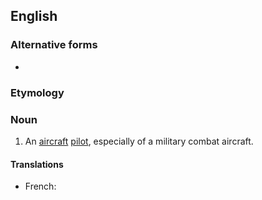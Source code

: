 ==English==

===Alternative forms===
* {{l|en|fly-boy}}

===Etymology===
{{compound|en|fly|boy}}

===Noun===
{{en-noun}}

# {{lb|en|slang}} An [[aircraft]] [[pilot]], especially of a military combat aircraft.

====Translations====
{{trans-top|aircraft pilot, especially of a military combat aircraft}}
* French: {{t|fr|chevalier du ciel|m}}
{{trans-mid}}
{{trans-bottom}}
